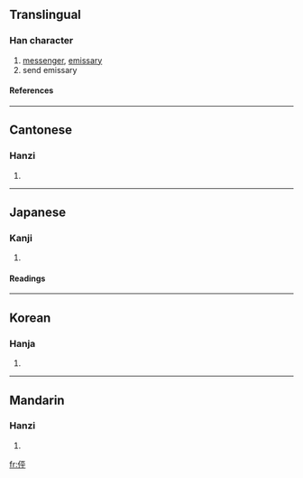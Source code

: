 ==Translingual==
===Han character===
{{Han char|rn=9|rad=人|as=05|sn=7|four=2124<sub>9</sub>|canj=人一火十 (OMFJ)}}
# [[messenger]], [[emissary]]
# send emissary
====References====
{{Han ref|kx=0097.090|dkj=00484|dj=0205.150|hdz=10131.060|uh=4F3B|ud=20283|bh=CA5B|bd=51803}}
----
==Cantonese==
===Hanzi===
{{yue-hanzi|jyut=|y=ping4}}
# {{defn|Cantonese}}
----
==Japanese==
===Kanji===
{{ja-kanji|grade=|rs=人05}}
# {{defn|Japanese}} 
====Readings====
{{ja-readings|on=[[ほう]] (hō), [[ひょう]] (hyō)|kun=[[つかう]] (tsukau)}}
----
==Korean==
===Hanja===
{{ko-hanja|hangeul=팽|rv=paeng|mr=p'aeng}}
# {{defn|Korean}}
----
==Mandarin==
===Hanzi===
{{cmn-hanzi|pin=[[bēng]] (beng1), [[shì]] (shi4)|wg=peng<sup>1</sup>, shih<sup>4</sup>}}
# {{defn|Mandarin}}

[[fr:伻]]